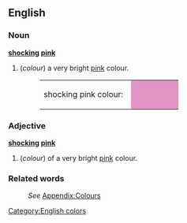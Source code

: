 {{Wikipedia}}
==English==

===Noun===
'''[[shocking]] [[pink]]'''
#(''colour'') a very bright [[pink]] colour.
#:<table><tr><td>shocking pink colour: &nbsp;</td><td bgcolor="#E295C1" width="80">&nbsp; </td></tr></table>

===Adjective===
'''[[shocking]] [[pink]]'''
#(''colour'') of a very bright [[pink]] colour.

===Related words===
:''See'' [[Wiktionary_Appendix:Colours|Appendix:Colours]]

[[Category:English colors]]